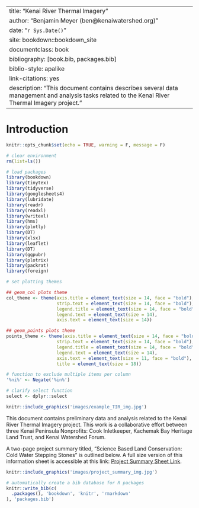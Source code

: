 
---
title: "Kenai River Thermal Imagery"
author: "Benjamin Meyer (ben@kenaiwatershed.org)"
date: "`r Sys.Date()`"
site: bookdown::bookdown_site
documentclass: book
bibliography: [book.bib, packages.bib]
biblio-style: apalike
link-citations: yes
description: "This document contains describes several data management and analysis tasks related to the Kenai River Thermal Imagery project."
---

# Introduction

```r
knitr::opts_chunk$set(echo = TRUE, warning = F, message = F)

# clear environment
rm(list=ls())

# load packages
library(bookdown)
library(tinytex)
library(tidyverse)
library(googlesheets4)
library(lubridate)
library(readr)
library(readxl)
library(writexl)
library(hms)
library(plotly)
library(DT)
library(xlsx)
library(leaflet)
library(DT)
library(ggpubr)
library(plotrix)
library(packrat)
library(foreign)

# set plotting themes

## geom_col plots theme
col_theme <- theme(axis.title = element_text(size = 14, face = "bold"),
                   strip.text = element_text(size = 14, face = "bold"),
                   legend.title = element_text(size = 14, face = "bold"),
                   legend.text = element_text(size = 14),
                   axis.text = element_text(size = 14))

## geom_points plots theme
points_theme <- theme(axis.title = element_text(size = 14, face = "bold"),
                   strip.text = element_text(size = 14, face = "bold"),
                   legend.title = element_text(size = 14, face = "bold"),
                   legend.text = element_text(size = 14),
                   axis.text = element_text(size = 11, face = "bold"),
                   title = element_text(size = 18))

# function to exclude multiple items per column
'%ni%' <- Negate('%in%')

# clarify select function
select <- dplyr::select
```

```r

knitr::include_graphics('images/example_TIR_img.jpg')

```

This document contains preliminary data and analysis related to the Kenai River Thermal Imagery project. This work is a collaborative effort between three Kenai Peninsula Nonprofits: Cook Inletkeeper, Kachemak Bay Heritage Land Trust, and Kenai Watershed Forum.

A two-page project summary titled, "Science Based Land Conservation: Cold Water Stepping Stones" is outlined below. A full size version of this information sheet is accessible at this link: [Project Summary Sheet Link](https://github.com/Kenai-Watershed-Forum/kenai_river_thermal_imagery/blob/master/documents/Kenai%20Thermal%20Imagery%20Project%20Overview%202021.pdf).

```r

knitr::include_graphics('images/project_summary_img.jpg')

```






```r
# automatically create a bib database for R packages
knitr::write_bib(c(
  .packages(), 'bookdown', 'knitr', 'rmarkdown'
), 'packages.bib')
```
